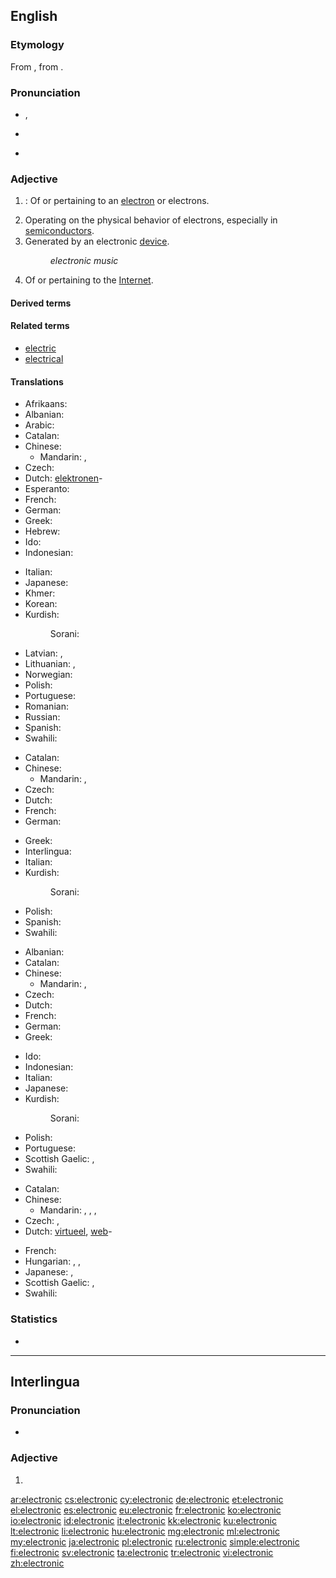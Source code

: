 ==English==

===Etymology===
From {{etyl|la|en}} {{term|electrinus||made of amber|lang=la}}, from {{etyl|grc|en}}  {{term|ἤλεκτρον||amber|tr=ēlektron|lang=grc|sc=polytonic}}.

===Pronunciation===
* {{a|RP}} {{IPA|/ˌɛl.ɛkˈtɹɒn.ɪk/|/ˌɛl.ɪkˈtɹɒn.ɪk/|/ɪˌlɛkˈtɹɒn.ɪk/}}, {{X-SAMPA|/I%lEk"trQnIk/}}
* {{a|US}} {{IPA|/ɪˌlɛkˈtɹɑː.nɪk/|/ˌiː.lɛkˈtɹɑː.nɪk/}}
* {{audio|en-us-electronic.ogg|Audio (US)}}

===Adjective===
{{en-adj|-}}

# {{context|physics|chemistry}}: Of or pertaining to an [[electron]] or electrons.
# Operating on the physical behavior of electrons, especially in [[semiconductor]]s.
# Generated by an electronic [[device]].
#: ''electronic music''
# Of or pertaining to the [[Internet]].

====Derived terms====
{{lookfrom|electronic}}

====Related terms====
* [[electric]]
* [[electrical]]

====Translations====
{{trans-top|pertaining to electrons}}
* Afrikaans: {{t|af|elektroniese|xs=Afrikaans}}
* Albanian: {{t|sq|elektronik|m|xs=Albanian}}
* Arabic: {{t-|ar|إلكتروني|tr='iliktruuniy}}
* Catalan: {{t|ca|electrònic}}
* Chinese:
** Mandarin: {{t-|cmn|電子|alt=電子的|tr=diànzǐ de|sc=Hani}}, {{t-|cmn|电子|alt=电子的|tr=diànzǐ de|sc=Hani}}
* Czech: {{t-|cs|elektronový}}
* Dutch: [[elektronen]]-
* Esperanto: {{t-|eo|elektronika}}
* French: {{t+|fr|électronique}}
* German: {{t+|de|elektronisch}}
* Greek: {{t|el|ηλεκτρονιακός|tr=ilektroniakós|sc=Grek}}
* Hebrew: {{t-|he|אלקטרוני|tr=elektróni}}
* Ido: {{t|io|elektronala|xs=Ido}}
* Indonesian: {{t|id|elektronik|xs=Indonesian}}
{{trans-mid}}
* Italian: {{t+|it|elettronico}}
* Japanese: {{t+|ja|電子|tr=でんし, denshi}}
* Khmer: {{t|km|អស្យាណូ|sc=Khmr|tr=a’syaanoo}}
* Korean: {{t+|ko|전자|tr=jeonja|sc=Hang}}
* Kurdish:
*: Sorani: {{t|ku|ئه‌لیکترۆنی|tr=elictroni|sc=ku-Arab}}
* Latvian: {{t|lv|elektonisks|m|xs=Latvian}}, {{t|lv|elektroniska|f|xs=Latvian}}
* Lithuanian: {{t|lt|elektoninis|m|xs=Lithuanian}}, {{t|lt|elekroninė|f|xs=Lithuanian}}
* Norwegian: {{t|no|elektronisk}}
* Polish: {{t-|pl|elektronowy|m}}
* Portuguese: {{t|pt|eletrônico}}
* Romanian: {{t|ro|electronic}}
* Russian: {{t+|ru|электронный|tr=elektrónnyj}}
* Spanish: {{t|es|electrónico}}
* Swahili: {{t+|sw|ektroniki|xs=Swahili}}
{{trans-bottom}}

{{trans-top|operating on behavior of electrons}}
* Catalan: {{t|ca|electrònic}}
* Chinese:
** Mandarin: {{t-|cmn|電子|alt=電子的|tr=diànzǐ de|sc=Hani}}, {{t-|cmn|电子|alt=电子的|tr=diànzǐ de|sc=Hani}}
* Czech: {{t-|cs|elektronový}}
* Dutch: {{t-|nl|elektronisch}}
* French: {{t|fr|électronique|m|f}}
* German: {{t+|de|elektronisch}}
{{trans-mid}}
* Greek: {{t|el|ηλεκτρονικός|tr=ilektronikós|sc=Grek}}
* Interlingua: {{t|ia|electronic}}
* Italian: {{t+|it|elettronico}}
* Kurdish:
*: Sorani: {{t|ku|ئه‌لیکترۆنی|tr=elictroni|sc=ku-Arab}}
* Polish: {{t+|pl|elektroniczny|m}}
* Spanish: {{t|es|electrónico}}
* Swahili: {{t+|sw|ektroniki|xs=Swahili}}
{{trans-bottom}}

{{trans-top|generated by electronic device}}
* Albanian: {{t|sq|elektronik|m|xs=Albanian}}
* Catalan: {{t|ca|electrònic}}
* Chinese:
** Mandarin: {{t-|cmn|電子|alt=電子的|tr=diànzǐ de|sc=Hani}}, {{t-|cmn|电子|alt=电子的|tr=diànzǐ de|sc=Hani}}
* Czech: {{t-|cs|elektronický}}
* Dutch: {{t-|nl|elektronisch}}
* French: {{t|fr|électronique|m|f}}
* German: {{t+|de|elektronisch}}
* Greek: {{t|el|ηλεκτρονικός|tr=ilektronikós|sc=Grek}}
{{trans-mid}}
* Ido: {{t-|io|elektronika|xs=Ido}}
* Indonesian: {{t|id|elektronik|xs=Indonesian}}
* Italian: {{t+|it|elettronico}}
* Japanese: {{t|ja|電子|tr=denshi|sc=Jpan}}
* Kurdish:
*: Sorani: {{t|ku|ئه‌لیکترۆنی|tr=elictroni|sc=ku-Arab}}
* Polish: {{t+|pl|elektroniczny|m}}
* Portuguese: {{t|pt|eletrônico|m}}
* Scottish Gaelic: {{t-|gd|dealanach|xs=Scottish Gaelic}}, {{t-|gd|dealain|xs=Scottish Gaelic}}
* Swahili: {{t+|sw|ektroniki|xs=Swahili}}
{{trans-bottom}}

{{trans-top|of or pertaining to the Internet}}
* Catalan: {{t|ca|electrònic}}
* Chinese:
** Mandarin: {{t-|cmn|電子|alt=電子的|tr=diànzǐ de|sc=Hani}}, {{t-|cmn|电子|alt=电子的|tr=diànzǐ de|sc=Hani}}, {{t-|cmn|網絡|alt=網絡的|tr=wǎngluò de|sc=Hani}}, {{t-|cmn|网络|alt=网络的|tr=wǎngluò de|sc=Hani}}
* Czech: {{t-|cs|elektronický}}, {{t-|cs|internetový}}
* Dutch: [[virtueel]], [[web]]-
{{trans-mid}}
* French: {{t|fr|électronique|m|f}}
* Hungarian: {{t+|hu|elektronikus}},  {{t|hu|internetes}},  {{t+|hu|online}}
* Japanese: {{t|ja|電子|tr=denshi|sc=Jpan}}, {{t|ja|電脳|tr=dennō|sc=Jpan}}
* Scottish Gaelic: {{t-|gd|dealanach|xs=Scottish Gaelic}}, {{t-|gd|dealain|xs=Scottish Gaelic}}
* Swahili: {{t+|sw|ektroniki|xs=Swahili}}
{{trans-bottom}}

===Statistics===
* {{rank|account|party|sight|455|electronic|sea|necessary|idea}}

----

==Interlingua==

===Pronunciation===
* {{IPA|/e.lekˈtɾo.nik/|lang=ia}}

===Adjective===
{{ia-adj|-}}

# {{l|en|electronic}}

[[ar:electronic]]
[[cs:electronic]]
[[cy:electronic]]
[[de:electronic]]
[[et:electronic]]
[[el:electronic]]
[[es:electronic]]
[[eu:electronic]]
[[fr:electronic]]
[[ko:electronic]]
[[io:electronic]]
[[id:electronic]]
[[it:electronic]]
[[kk:electronic]]
[[ku:electronic]]
[[lt:electronic]]
[[li:electronic]]
[[hu:electronic]]
[[mg:electronic]]
[[ml:electronic]]
[[my:electronic]]
[[ja:electronic]]
[[pl:electronic]]
[[ru:electronic]]
[[simple:electronic]]
[[fi:electronic]]
[[sv:electronic]]
[[ta:electronic]]
[[tr:electronic]]
[[vi:electronic]]
[[zh:electronic]]